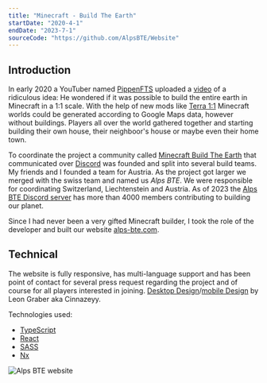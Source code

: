 ```yaml
---
title: "Minecraft - Build The Earth"
startDate: "2020-4-1"
endDate: "2023-7-1"
sourceCode: "https://github.com/AlpsBTE/Website"
---
```


## Introduction

In early 2020 a YouTuber named [PippenFTS](https://www.youtube.com/@PippenFTS) uploaded a [video](https://www.youtube.com/watch?v=8_bW3ab8YAk) of a ridiculous idea: He wondered if it was possible to build the entire earth in Minecraft in a 1:1 scale.
With the help of new mods like [Terra 1:1](https://www.curseforge.com/minecraft/mc-mods/terra-1-to-1-minecraft-world-project) Minecraft worlds could be generated according to Google Maps data, however without buildings.
Players all over the world gathered together and starting building their own house, their neighboor's house or maybe even their home town.

To coordinate the project a community called [Minecraft Build The Earth](https://buildtheearth.net/) that communicated over [Discord](https://discord.com/invite/fXwTQVtt6c) was founded and split into several build teams.
My friends and I founded a team for Austria. As the project got larger we merged with the swiss team and named us *Alps BTE*.
We were responsible for coordinating Switzerland, Liechtenstein and Austria. As of 2023 the [Alps BTE Discord server](https://discord.com/invite/vgkspay) has more than 4000 members contributing to building our planet.

Since I had never been a very gifted Minecraft builder, I took the role of the developer and built our website [alps-bte.com](https://alps-bte.com).

## Technical

The website is fully responsive, has multi-language support and has been point of contact for several press request regarding the project and of course for all players interested in joining.
[Desktop Design](https://xd.adobe.com/view/0ba20a0e-d13a-4c14-ad3f-28d8845cca87-5ef1/)/[mobile Design](https://xd.adobe.com/view/d6bc704e-f1c8-4187-a736-2bff2d5aef7c-83ef/) by Leon Graber aka Cinnazeyy.

Technologies used: 
- [TypeScript](https://www.typescriptlang.org/)
- [React](https://react.dev)
- [SASS](https://sass-lang.com/)
- [Nx](https://nx.dev/)



![Alps BTE website](/images/alps-bte-website.png)


